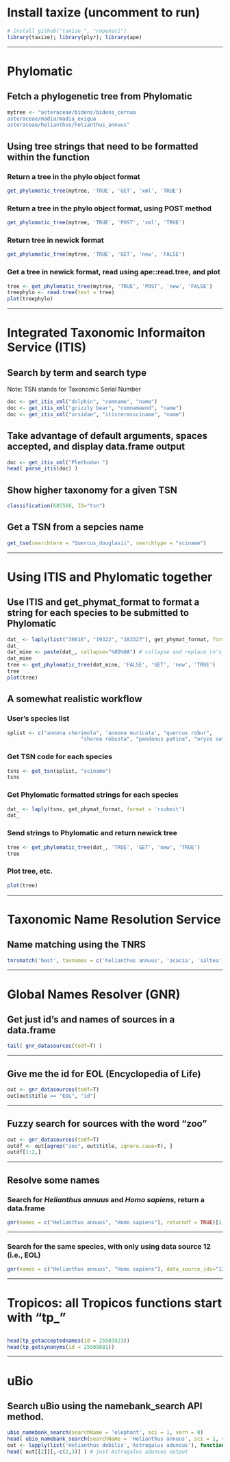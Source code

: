 # Install taxize (uncomment to run)
```r
# install_github("taxize_", "ropensci")
library(taxize); library(plyr); library(ape)
```

*********

# Phylomatic
## Fetch a phylogenetic tree from Phylomatic
```r
mytree <- "asteraceae/bidens/bidens_cernua
asteraceae/madia/madia_exigua
asteraceae/helianthus/helianthus_annuus"
```

## Using tree strings that need to be formatted within the function
### Return a tree in the phylo object format
```r
get_phylomatic_tree(mytree, 'TRUE', 'GET', 'xml', 'TRUE') 
```

### Return a tree in the phylo object format, using POST method
```r
get_phylomatic_tree(mytree, 'TRUE', 'POST', 'xml', 'TRUE')
```

### Return tree in newick format
```r
get_phylomatic_tree(mytree, 'TRUE', 'GET', 'new', 'FALSE')
```

### Get a tree in newick format, read using ape::read.tree, and plot
```r
tree <- get_phylomatic_tree(mytree, 'TRUE', 'POST', 'new', 'FALSE')
treephylo <- read.tree(text = tree)
plot(treephylo)
```

*********

# Integrated Taxonomic Informaiton Service (ITIS)
## Search by term and search type
Note: TSN stands for Taxonomic Serial Number
```r
doc <- get_itis_xml("dolphin", "comname", "name")
doc <- get_itis_xml("grizzly bear", "comnameend", "name")
doc <- get_itis_xml("ursidae", "itistermssciname", "name")
```

## Take advantage of default arguments, spaces accepted, and display data.frame output
```r
doc <- get_itis_xml("Plethodon ")
head( parse_itis(doc) )
```

## Show higher taxonomy for a given TSN
```r
classification(685566, ID="tsn")
```

## Get a TSN from a sepcies name
```r
get_tsn(searchterm = "Quercus_douglasii", searchtype = "sciname")
```


*********

# Using ITIS and Phylomatic together 
## Use ITIS and get_phymat_format to format a string for each species to be submitted to Phylomatic
```r
dat_ <- laply(list("36616", "19322", "183327"), get_phymat_format, format='rsubmit')
dat_
dat_mine <- paste(dat_, collapse="%0D%0A") # collapse and replace \n's
dat_mine
tree <- get_phylomatic_tree(dat_mine, 'FALSE', 'GET', 'new', 'TRUE')
tree
plot(tree)
```

## A somewhat realistic workflow
### User's species list 
```r
splist <- c("annona cherimola", 'annona muricata', "quercus robur", 
						"shorea robusta", "pandanus patina", "oryza sativa", "durio zibethinus")
```

### Get TSN code for each species
```r
tsns <- get_tsn(splist, "sciname")
tsns
```

### Get Phylomatic formatted strings for each species
```r
dat_ <- laply(tsns, get_phymat_format, format = 'rsubmit')
dat_
```

### Send strings to Phylomatic and return newick tree
```r
tree <- get_phylomatic_tree(dat_, 'TRUE', 'GET', 'new', 'TRUE')
tree
```

### Plot tree, etc. 
```r
plot(tree)
```


*********

# Taxonomic Name Resolution Service
## Name matching using the TNRS
```r
tnrsmatch('best', taxnames = c('helianthus annuus', 'acacia', 'saltea'), output = 'names') # just best names
```

*********

# Global Names Resolver (GNR)
## Get just id's and names of sources in a data.frame
```r
tail( gnr_datasources(todf=T) )
```
***
## Give me the id for EOL (Encyclopedia of Life)
```r
out <- gnr_datasources(todf=T)
out[out$title == "EOL", "id"]
```
***
## Fuzzy search for sources with the word "zoo"
```r
out <- gnr_datasources(todf=T)
outdf <- out[agrep("zoo", out$title, ignore.case=T), ]
outdf[1:2,]
```
***
## Resolve some names
### Search for _Helianthus annuus_ and _Homo sapiens_, return a data.frame
```r
gnr(names = c("Helianthus annuus", "Homo sapiens"), returndf = TRUE)[1:2,]
```
***
### Search for the same species, with only using data source 12 (i.e., EOL)
```r
gnr(names = c("Helianthus annuus", "Homo sapiens"), data_source_ids="12", returndf = TRUE)
```

*********
# Tropicos: all Tropicos functions start with "tp_"
## 
```r
head(tp_getacceptednames(id = 25503923))
head(tp_getsynonyms(id = 25509881))
```

*********
# uBio
## Search uBio using the namebank_search API method.
```r
ubio_namebank_search(searchName = 'elephant', sci = 1, vern = 0)
head( ubio_namebank_search(searchName = 'Helianthus annuus', sci = 1, vern = 0)[,-c(2,3)] )
out <- lapply(list('Helianthus debilis','Astragalus aduncus'), function(x) ubio_namebank_search(searchName = x, sci = 1, vern = 0))
head( out[[2]][,-c(2,3)] ) # just Astragalus aduncus output
```